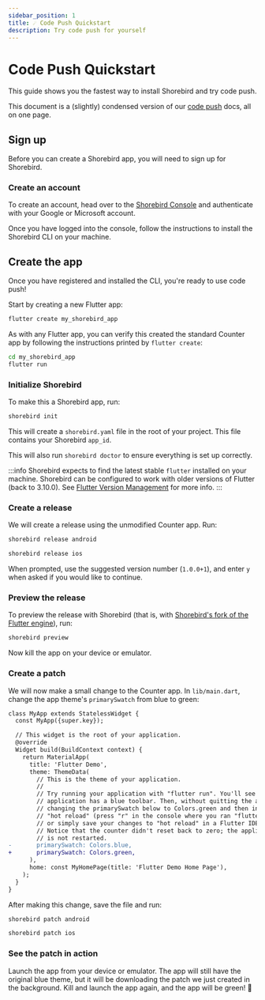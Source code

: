 ```yaml
---
sidebar_position: 1
title: ☄️ Code Push Quickstart
description: Try code push for yourself
---
```



# Code Push Quickstart

This guide shows you the fastest way to install Shorebird and try code push.

This document is a (slightly) condensed version of our [code
push](../code-push/) docs, all on one page.

## Sign up

Before you can create a Shorebird app, you will need to sign up for Shorebird.

### Create an account

To create an account, head over to the [Shorebird
Console](https://console.shorebird.dev) and authenticate with your Google or
Microsoft account.

Once you have logged into the console, follow the instructions to install the
Shorebird CLI on your machine.

## Create the app

Once you have registered and installed the CLI, you're ready to use code push!

Start by creating a new Flutter app:

```sh
flutter create my_shorebird_app
```

As with any Flutter app, you can verify this created the standard Counter app by
following the instructions printed by `flutter create`:

```sh
cd my_shorebird_app
flutter run
```

### Initialize Shorebird

To make this a Shorebird app, run:

```sh
shorebird init
```

This will create a `shorebird.yaml` file in the root of your project. This file
contains your Shorebird `app_id`.

This will also run `shorebird doctor` to ensure everything is set up correctly.

:::info
Shorebird expects to find the latest stable `flutter` installed on your
machine. Shorebird can be configured to work with older versions of Flutter
(back to 3.10.0). See [Flutter Version Management](/flutter-version) for more
info.
:::

### Create a release

We will create a release using the unmodified Counter app. Run:

<Tabs>

<TabItem value="android" label="Android">

```sh
shorebird release android
```

</TabItem>

<TabItem value="ios" label="iOS">

```sh
shorebird release ios
```

</TabItem>
</Tabs>

When prompted, use the suggested version number (`1.0.0+1`), and enter `y` when
asked if you would like to continue.

### Preview the release

To preview the release with Shorebird (that is, with [Shorebird's fork of the
Flutter engine](/faq#how-does-shorebird-relate-to-flutter)), run:

```sh
shorebird preview
```

Now kill the app on your device or emulator.

### Create a patch

We will now make a small change to the Counter app. In `lib/main.dart`, change
the app theme's `primarySwatch` from blue to green:

```diff
class MyApp extends StatelessWidget {
  const MyApp({super.key});

  // This widget is the root of your application.
  @override
  Widget build(BuildContext context) {
    return MaterialApp(
      title: 'Flutter Demo',
      theme: ThemeData(
        // This is the theme of your application.
        //
        // Try running your application with "flutter run". You'll see the
        // application has a blue toolbar. Then, without quitting the app, try
        // changing the primarySwatch below to Colors.green and then invoke
        // "hot reload" (press "r" in the console where you ran "flutter run",
        // or simply save your changes to "hot reload" in a Flutter IDE).
        // Notice that the counter didn't reset back to zero; the application
        // is not restarted.
-       primarySwatch: Colors.blue,
+       primarySwatch: Colors.green,
      ),
      home: const MyHomePage(title: 'Flutter Demo Home Page'),
    );
  }
}
```

After making this change, save the file and run:

<Tabs>

<TabItem value="android" label="Android">

```sh
shorebird patch android
```

</TabItem>

<TabItem value="ios" label="iOS">

```sh
shorebird patch ios
```

</TabItem>

</Tabs>

### See the patch in action

Launch the app from your device or emulator. The app will still have the
original blue theme, but it will be downloading the patch we just created in the
background. Kill and launch the app again, and the app will be green! 🎉
